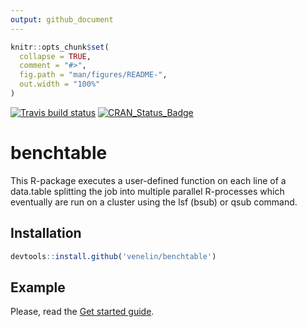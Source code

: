 ```yaml
---
output: github_document
---
```


<!-- README.md is generated from README.Rmd. Please edit that file -->

```r
knitr::opts_chunk$set(
  collapse = TRUE,
  comment = "#>",
  fig.path = "man/figures/README-",
  out.width = "100%"
)
```


[![Travis build status](https://travis-ci.org/venelin/benchtable.svg?branch=master)](https://travis-ci.org/venelin/benchtable)
[![CRAN_Status_Badge](http://www.r-pkg.org/badges/version/benchtable?color=blue)](https://cran.r-project.org/package=benchtable)

# benchtable

This R-package executes a user-defined function on each line of a data.table splitting the job into multiple parallel R-processes which eventually are run on a cluster using the lsf (bsub) or qsub command.

## Installation

```r
devtools::install.github('venelin/benchtable')
```


## Example

Please, read the [Get started guide](https://venelin.github.io/benchtable/articles/benchtable.html).